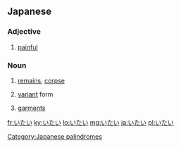 ==Japanese==

===Adjective===
{{ja-adj|infl=i}}

# {{ja-def|痛い}} [[painful]]

===Noun===
{{ja-noun}}

# {{ja-def|遺体}} [[remains]], [[corpse]]
# {{ja-def|異体}} [[variant]] form
# {{ja-def|衣帯}} [[garment]]s

[[Category:Japanese palindromes]]

[[fr:いたい]]
[[ky:いたい]]
[[lo:いたい]]
[[mg:いたい]]
[[ja:いたい]]
[[pl:いたい]]